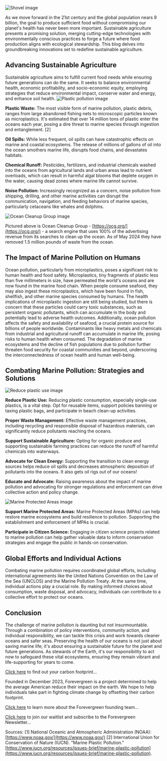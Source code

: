 ![Shovel image](./images/header2.jpg)

As we move forward in the 21st century and the global population nears 9 billion, the goal to produce sufficient food without compromising our planet's health has never been more important. Sustainable agriculture presents a promising solution, merging cutting-edge technologies with environmentally conscious practices to forge a future where food production aligns with ecological stewardship. This blog delves into groundbreaking innovations set to redefine sustainable agriculture.

## Advancing Sustainable Agriculture

Sustainable agriculture aims to fulfill current food needs while ensuring future generations can do the same. It seeks to balance environmental health, economic profitability, and socio-economic equity, employing strategies that reduce environmental impact, conserve water and energy, and enhance soil health.
![Plastic pollution image](./images/bird.jpg)

**Plastic Waste:** The most visible form of marine pollution, plastic debris, ranges from large abandoned fishing nets to microscopic particles known as microplastics. It's estimated that over 14 million tons of plastic enter the oceans each year, posing a dire threat to marine species through ingestion and entanglement. [2]

**Oil Spills:** While less frequent, oil spills can have catastrophic effects on marine and coastal ecosystems. The release of millions of gallons of oil into the ocean smothers marine life, disrupts food chains, and devastates habitats.

**Chemical Runoff:** Pesticides, fertilizers, and industrial chemicals washed into the oceans from agricultural lands and urban areas lead to nutrient overloads, which can result in harmful algal blooms that deplete oxygen in the water, causing dead zones where marine life cannot survive.

**Noise Pollution:** Increasingly recognized as a concern, noise pollution from shipping, drilling, and other marine activities can disrupt the communication, navigation, and feeding behaviors of marine species, particularly cetaceans like whales and dolphins.

![Ocean Cleanup Group image](./images/workers.jpg)

Pictured above is Ocean Cleanup Group - [https://ocg.org/](https://ocg.org/) - a search engine that uses 100% of the advertising revenue from its searches to clean up the ocean. As of May 2024 they have removed 1.5 million pounds of waste from the ocean.

## The Impact of Marine Pollution on Humans

Ocean pollution, particularly from microplastics, poses a significant risk to human health and food safety. Microplastics, tiny fragments of plastic less than five millimeters in size, have permeated the world's oceans and are now found in the marine food chain. When people consume seafood, they may also ingest these microplastics, which have been found in fish, shellfish, and other marine species consumed by humans. The health implications of microplastic ingestion are still being studied, but there is concern that these particles could carry toxic substances, such as persistent organic pollutants, which can accumulate in the body and potentially lead to adverse health outcomes. Additionally, ocean pollution affects the safety and availability of seafood, a crucial protein source for billions of people worldwide. Contaminants like heavy metals and chemicals from industrial and agricultural runoff can accumulate in marine life, posing risks to human health when consumed. The degradation of marine ecosystems and the decline of fish populations due to pollution further threaten food security for coastal communities and beyond, underscoring the interconnectedness of ocean health and human well-being.

## Combating Marine Pollution: Strategies and Solutions

![Reduce plastic use image](./images/plastic.jpg)

**Reduce Plastic Use:** Reducing plastic consumption, especially single-use plastics, is a vital step. Opt for reusable items, support policies banning or taxing plastic bags, and participate in beach clean-up activities.

**Proper Waste Management:** Effective waste management practices, including recycling and responsible disposal of hazardous materials, can significantly reduce pollutants reaching the oceans.

**Support Sustainable Agriculture:** Opting for organic produce and supporting sustainable farming practices can reduce the runoff of harmful chemicals into waterways.

**Advocate for Clean Energy:** Supporting the transition to clean energy sources helps reduce oil spills and decreases atmospheric deposition of pollutants into the oceans. It also gets oil rigs out of our oceans!

**Educate and Advocate:** Raising awareness about the impact of marine pollution and advocating for stronger regulations and enforcement can drive collective action and policy change.

![Marine Protected Areas image](./images/coral.jpg)

**Support Marine Protected Areas:** Marine Protected Areas (MPAs) can help restore marine ecosystems and build resilience to pollution. Supporting the establishment and enforcement of MPAs is crucial.

**Participate in Citizen Science:** Engaging in citizen science projects related to marine pollution can help gather valuable data to inform conservation strategies and engage the public in hands-on conservation.

## Global Efforts and Individual Actions

Combating marine pollution requires coordinated global efforts, including international agreements like the United Nations Convention on the Law of the Sea (UNCLOS) and the Marine Pollution Treaty. At the same time, individual actions play a crucial role. By making informed choices about consumption, waste disposal, and advocacy, individuals can contribute to a collective effort to protect our oceans.

## Conclusion

The challenge of marine pollution is daunting but not insurmountable. Through a combination of policy interventions, community action, and individual responsibility, we can tackle this crisis and work towards cleaner oceans and safer seas. Preserving the health of our oceans is not just about saving marine life; it's about ensuring a sustainable future for the planet and future generations. As stewards of the Earth, it's our responsibility to act now to safeguard these vital ecosystems, ensuring they remain vibrant and life-supporting for years to come.

[Click here](https://www.forevergreen.earth/carboncalc) to find out your carbon footprint...

Founded in December 2023, Forevergreen is a project determined to help the average American reduce their impact on the earth. We hope to help individuals take part in fighting climate change by offsetting their carbon footprint.

[Click here](https://www.forevergreen.earth/blog/categories/founders) to learn more about the Forevergreen founding team...

[Click here](https://www.forevergreen.earth/waitlist) to join our waitlist and subscribe to the Forevergreen Newsletter...

Sources:
[1] National Oceanic and Atmospheric Administration (NOAA): [https://www.noaa.gov/](https://www.noaa.gov/)
[2] International Union for Conservation of Nature (IUCN). "Marine Plastic Pollution." [https://www.iucn.org/resources/issues-brief/marine-plastic-pollution](https://www.iucn.org/resources/issues-brief/marine-plastic-pollution).
